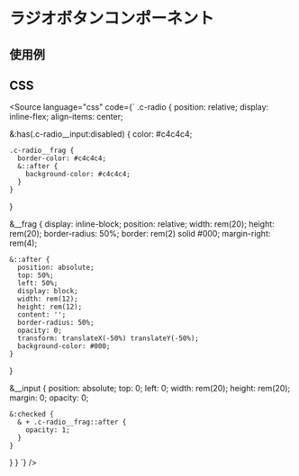 
<Meta of={Stories} />

# ラジオボタンコンポーネント

## 使用例

<Canvas of={Stories.base} />

## CSS
<Source
  language="css"
  code={`
.c-radio {
  position: relative;
  display: inline-flex;
  align-items: center;

  &:has(.c-radio__input:disabled) {
    color: #c4c4c4;

    .c-radio__frag {
      border-color: #c4c4c4;
      &::after {
        background-color: #c4c4c4;
      }
    }
  }

  &__frag {
    display: inline-block;
    position: relative;
    width: rem(20);
    height: rem(20);
    border-radius: 50%;
    border: rem(2) solid #000;
    margin-right: rem(4);

    &::after {
      position: absolute;
      top: 50%;
      left: 50%;
      display: block;
      width: rem(12);
      height: rem(12);
      content: '';
      border-radius: 50%;
      opacity: 0;
      transform: translateX(-50%) translateY(-50%);
      background-color: #000;
    }
  }

  &__input {
    position: absolute;
    top: 0;
    left: 0;
    width: rem(20);
    height: rem(20);
    margin: 0;
    opacity: 0;

    &:checked {
      & + .c-radio__frag::after {
        opacity: 1;
      }
    }
  }
}
  `}
/>


